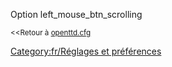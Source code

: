 {{fr/Amorce}}
Option left_mouse_btn_scrolling

<small><<Retour à [[fr/Archive/Manual/Settings/Openttd.cfg|openttd.cfg]]</small>
[[Category:fr/Réglages et préférences]]